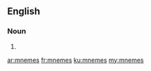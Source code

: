 ==English==

===Noun===
{{head|en|plural}}

# {{plural of|mneme|lang=en|nocat=1}}

[[ar:mnemes]]
[[fr:mnemes]]
[[ku:mnemes]]
[[my:mnemes]]